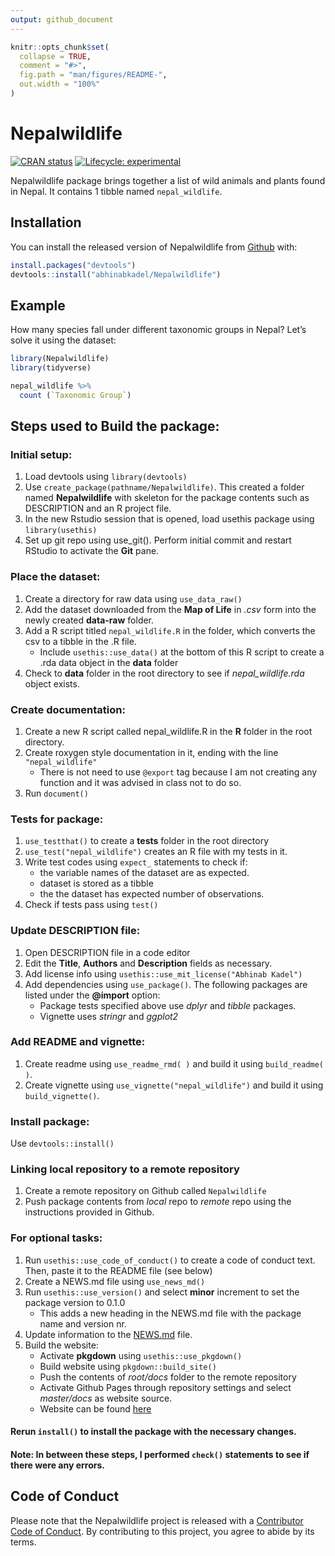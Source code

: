 ```yaml
---
output: github_document
---
```


<!-- README.md is generated from README.Rmd. Please edit that file -->

```r
knitr::opts_chunk$set(
  collapse = TRUE,
  comment = "#>",
  fig.path = "man/figures/README-",
  out.width = "100%"
)
```

# Nepalwildlife

<!-- badges: start -->
[![CRAN status](https://www.r-pkg.org/badges/version/Nepalwildlife)](https://CRAN.R-project.org/package=Nepalwildlife)
[![Lifecycle: experimental](https://img.shields.io/badge/lifecycle-experimental-orange.svg)](https://www.tidyverse.org/lifecycle/#experimental)
<!-- badges: end -->

Nepalwildlife package brings together a list of wild animals and plants found in Nepal. It contains 1 tibble named `nepal_wildlife`.

## Installation

You can install the released version of Nepalwildlife from [Github](https://github.com/abhinabkadel/Nepalwildlife) with:

``` r
install.packages("devtools")
devtools::install("abhinabkadel/Nepalwildlife")
```

## Example

How many species fall under different taxonomic groups in Nepal? Let's solve it using the dataset:

```r
library(Nepalwildlife) 
library(tidyverse)

nepal_wildlife %>% 
  count (`Taxonomic Group`)
```

## Steps used to Build the package:

### Initial setup:
 1. Load devtools using `library(devtools)`
 2. Use `create_package(pathname/Nepalwildlife)`. This created a folder named **Nepalwildlife** with skeleton for the package contents such as 
    DESCRIPTION and an R project file. 
 3. In the new Rstudio session that is opened, load usethis package using `library(usethis)`
 4. Set up git repo using use_git(). Perform initial commit and restart RStudio to activate the **Git** pane. 
 
### Place the dataset:
 1. Create a directory for raw data using `use_data_raw()`
 2. Add the dataset downloaded from the **Map of Life** in _.csv_ form into the newly created **data-raw** folder. 
 3. Add a R script titled `nepal_wildlife.R` in the folder, which converts the csv to a tibble in the .R file.
    - Include `usethis::use_data()` at the bottom of this R script to create a .rda data object in the **data** folder
 4. Check to __data__ folder in the root directory to see if *nepal_wildlife.rda* object exists.
 
### Create documentation:
 1. Create a new R script called nepal_wildlife.R in the **R** folder in the root directory. 
 2. Create roxygen style documentation in it, ending with the line `"nepal_wildlife"`
    - There is not need to use `@export` tag because I am not creating any function and it was advised in class not to do so. 
 3. Run `document()`
 
### Tests for package:
 1. `use_testthat()` to create a **tests** folder in the root directory
 2. `use_test("nepal_wildlife")` creates an R file with my tests in it.
 3. Write test codes using `expect_` statements to check if:
    - the variable names of the dataset are as expected.
    - dataset is stored as a tibble
    - the the dataset has expected number of observations. 
 4. Check if tests pass using `test()`   
    
### Update DESCRIPTION file:
 1. Open DESCRIPTION file in a code editor
 2. Edit the **Title**, **Authors** and **Description** fields as necessary.
 3. Add license info using `usethis::use_mit_license("Abhinab Kadel")`
 4. Add dependencies using `use_package()`. The following packages are listed under the **@import** option:
    - Package tests specified above use _dplyr_ and _tibble_ packages. 
    - Vignette uses _stringr_ and _ggplot2_
    
### Add README and vignette:
 1. Create readme using `use_readme_rmd( )` and build it using `build_readme( )`. 
 2. Create vignette using `use_vignette("nepal_wildlife")` and build it using `build_vignette()`.
 
### Install package:
  Use `devtools::install()`
 
### Linking local repository to a remote repository
 1. Create a remote repository on Github called `Nepalwildlife`
 2. Push package contents from _local_ repo to _remote_ repo using the instructions provided in Github. 
 
### For optional tasks:
 1. Run `usethis::use_code_of_conduct()` to create a code of conduct text. Then, paste it to the README file (see below)
 2. Create a NEWS.md file using `use_news_md()`
 2. Run `usethis::use_version()` and select **minor** increment to set the package version to 0.1.0
      - This adds a new heading in the NEWS.md file with the package name and version nr. 
 3. Update information to the [NEWS.md](Nepalwildlife/NEWS.md) file. 
 4. Build the website:
      - Activate **pkgdown** using `usethis::use_pkgdown()`
      - Build website using `pkgdown::build_site()`
      - Push the contents of _root/docs_ folder to the remote repository
      - Activate Github Pages through repository settings and select _master/docs_ as website source. 
      - Website can be found [here](https://abhinabkadel.github.io/Nepalwildlife/)
      
#### Rerun `install()` to install the package with the necessary changes. 

#### **Note:** In between these steps, I performed `check()` statements to see if there were any errors. 


## Code of Conduct

Please note that the Nepalwildlife project is released with a [Contributor Code of Conduct](https://contributor-covenant.org/version/2/0/CODE_OF_CONDUCT.html). By contributing to this project, you agree to abide by its terms.
